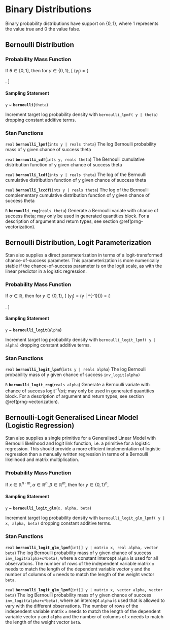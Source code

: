 # Binary Distributions

Binary probability distributions have support on $\{0,1\}$, where 1
represents the value true and 0 the value false.

## Bernoulli Distribution

### Probability Mass Function

If $\theta \in [0,1]$, then for $y \in \{0,1\}$, \[
\text{Bernoulli}(y~|~\theta) = \left\{ \begin{array}{ll} \theta &
\text{if } y = 1, \text{ and} \\ 1 - \theta & \text{if } y = 0.
\end{array} \right. \]

#### Sampling Statement

`y` ~ __`bernoulli`__(`theta`)

Increment target log probability density with `bernoulli_lpmf( y | theta)`
dropping constant additive terms.
\index{{\tt \bfseries bernoulli}!sampling statement|hyperpage}

### Stan Functions

<!-- real; bernoulli_lpmf; (ints y | reals theta); -->
\index{{\tt \bfseries bernoulli}!(ints y | reals theta): real|hyperpage}

`real` **`bernoulli_lpmf`**(`ints y | reals theta`)
The log Bernoulli probability mass of y given chance of success theta

<!-- real; bernoulli_cdf; (ints y, reals theta); -->
\index{{\tt \bfseries bernoulli}!(ints y, reals theta): real|hyperpage}

`real` **`bernoulli_cdf`**(`ints y, reals theta`)
The Bernoulli cumulative distribution function of y given chance of
success theta

<!-- real; bernoulli_lcdf; (ints y | reals theta); -->
\index{{\tt \bfseries bernoulli}!(ints y | reals theta): real|hyperpage}

`real` **`bernoulli_lcdf`**(`ints y | reals theta`)
The log of the Bernoulli cumulative distribution function of y given
chance of success theta

<!-- real; bernoulli_lccdf; (ints y | reals theta); -->
\index{{\tt \bfseries bernoulli}!(ints y | reals theta): real|hyperpage}

`real` **`bernoulli_lccdf`**(`ints y | reals theta`)
The log of the Bernoulli complementary cumulative distribution
function of y given chance of success theta

<!-- R; bernoulli_rng; (reals theta); -->
\index{{\tt \bfseries bernoulli}!(reals theta): R|hyperpage}

`R` **`bernoulli_rng`**(`reals theta`)
Generate a Bernoulli variate with chance of success theta; may only be
used in generated quantities block. For a description of argument and
return types, see section \@ref(prng-vectorization).

## Bernoulli Distribution, Logit Parameterization {#bernoulli-logit-distribution}

Stan also supplies a direct parameterization in terms of a
logit-transformed chance-of-success parameter.  This parameterization
is more numerically stable if the chance-of-success parameter is on
the logit scale, as with the linear predictor in a logistic
regression.

### Probability Mass Function

If $\alpha \in \mathbb{R}$, then for $y \in \{0,1\}$, \[
\text{BernoulliLogit}(y~|~\alpha) = \text{Bernoulli}(y |
\text{logit}^{-1}(\alpha)) = \left\{ \begin{array}{ll}
\text{logit}^{-1}(\alpha) & \text{if } y = 1, \text{ and} \\ 1 -
\text{logit}^{-1}(\alpha) &  \text{if } y = 0. \end{array} \right. \]

#### Sampling Statement

`y` ~ __`bernoulli_logit`__(`alpha`)

Increment target log probability density with `bernoulli_logit_lpmf( y | alpha)`
dropping constant additive terms.
\index{{\tt \bfseries bernoulli\_logit}!sampling statement|hyperpage}

### Stan Functions

<!-- real; bernoulli_logit_lpmf; (ints y | reals alpha); -->
\index{{\tt \bfseries bernoulli\_logit}!(ints y | reals alpha): real|hyperpage}

`real` **`bernoulli_logit_lpmf`**(`ints y | reals alpha`)
The log Bernoulli probability mass of y given chance of success
`inv_logit(alpha)`

<!-- R; bernoulli_logit_rng; (reals alpha); -->
\index{{\tt \bfseries bernoulli\_logit}!(reals alpha): R|hyperpage}

`R` **`bernoulli_logit_rng`**(`reals alpha`)
Generate a Bernoulli variate with chance of success
$\text{logit}^{-1}(\alpha)$; may only be used in generated quantities
block. For a description of argument and return types, see section
\@ref(prng-vectorization).

## Bernoulli-Logit Generalised Linear Model (Logistic Regression) {#bernoulli-logit-glm}

Stan also supplies a single primitive for a Generalised Linear Model
with Bernoulli likelihood and logit link function, i.e. a primitive
for a logistic regression. This should provide a more efficient
implementation of logistic regression than a manually written
regression in terms of a Bernoulli likelihood and matrix
multiplication.

### Probability Mass Function

If $x\in \mathbb{R}^{n\cdot m}, \alpha \in \mathbb{R}^n, \beta\in
\mathbb{R}^m$, then for $y \in {\{0,1\}}^n$, \begin{align*}
&\text{BernoulliLogitGLM}(y~|~x, \alpha, \beta) = \prod_{1\leq i \leq
n}\text{Bernoulli}(y_i~|~\text{logit}^{-1}(\alpha_i + x_i\cdot
\beta))\\ &= \prod_{1\leq i \leq n} \left\{ \begin{array}{ll}
\text{logit}^{-1}(\alpha_i + \sum_{1\leq j\leq m}x_{ij}\cdot \beta_j)
& \text{if } y_i = 1, \text{ and} \\ 1 - \text{logit}^{-1}(\alpha_i +
\sum_{1\leq j\leq m}x_{ij}\cdot \beta_j) & \text{if } y_i = 0.
\end{array} \right. \end{align*}

#### Sampling Statement

`y` ~ __`bernoulli_logit_glm`__(`x, alpha, beta`)

Increment target log probability density with `bernoulli_logit_glm_lpmf( y | x, alpha, beta)`
dropping constant additive terms.
\index{{\tt \bfseries bernoulli\_logit\_glm}!sampling statement|hyperpage}

### Stan Functions

<!-- real; bernoulli_logit_glm_lpmf; (int[] y | matrix x, real alpha, vector beta); -->
\index{{\tt \bfseries bernoulli\_logit\_glm}!(int[] y | matrix x, real alpha, vector beta): real|hyperpage}

`real` **`bernoulli_logit_glm_lpmf`**(`int[] y | matrix x, real alpha, vector beta`)
The log Bernoulli probability mass of y given chance of success
`inv_logit(alpha+x*beta)`, where a constant intercept `alpha` is used
for all observations. The number of rows of the independent variable
matrix `x` needs to match the length of the dependent variable vector
`y` and the number of columns of `x` needs to match the length of the
weight vector `beta`.

<!-- real; bernoulli_logit_glm_lpmf; (int[] y | matrix x, vector alpha, vector beta); -->
\index{{\tt \bfseries bernoulli\_logit\_glm}!(int[] y | matrix x, vector alpha, vector beta): real|hyperpage}

`real` **`bernoulli_logit_glm_lpmf`**(`int[] y | matrix x, vector alpha, vector beta`)
The log Bernoulli probability mass of y given chance of success
`inv_logit(alpha+x*beta)`, where an intercept `alpha` is used that is
allowed to vary with the different observations. The number of rows of
the independent variable matrix `x` needs to match the length of the
dependent variable vector `y` and `alpha` and the number of columns of
`x` needs to match the length of the weight vector `beta`.

